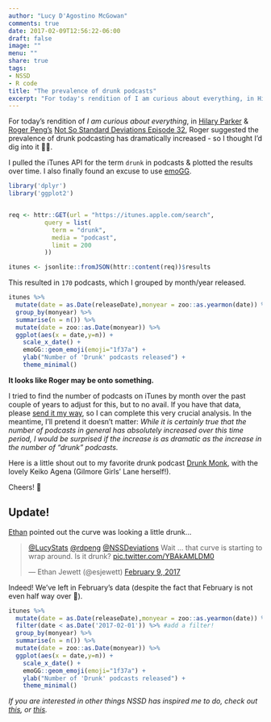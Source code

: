 ```yaml
---
author: "Lucy D'Agostino McGowan"
comments: true
date: 2017-02-09T12:56:22-06:00
draft: false
image: ""
menu: ""
share: true
tags:
- NSSD
- R code
title: "The prevalence of drunk podcasts"
excerpt: "For today's rendition of I am curious about everything, in Hilary Parker & Roger Peng's Not So Standard Deviations Episode 32, Roger suggested the prevalence of drunk podcasting has dramatically increased - so I thought I'd dig into it."
---
```


For today's rendition of *I am curious about everything*, in [Hilary Parker](https://twitter.com/hspter) & [Roger Peng's](https://twitter.com/rdpeng) [Not So Standard Deviations Episode 32](https://soundcloud.com/nssd-podcast/episode-32-you-have-to-reinvent-the-wheel-a-few-times), Roger suggested the prevalence of drunk podcasting has dramatically increased - so I thought I'd dig into it 🚧👷.

I pulled the iTunes API for the term `drunk` in podcasts & plotted the results over time. I also finally found an excuse to use [emoGG](https://github.com/dill/emoGG).

```r
library('dplyr')
library('ggplot2')


req <- httr::GET(url = "https://itunes.apple.com/search",
          query = list(
            term = "drunk",
            media = "podcast",
            limit = 200
          ))

itunes <- jsonlite::fromJSON(httr::content(req))$results
```

This resulted in `170` podcasts, which I grouped by month/year released.

```r
itunes %>%
  mutate(date = as.Date(releaseDate),monyear = zoo::as.yearmon(date)) %>%
  group_by(monyear) %>%
  summarise(n = n()) %>%
  mutate(date = zoo::as.Date(monyear)) %>%
  ggplot(aes(x = date,y=n)) +
    scale_x_date() +
    emoGG::geom_emoji(emoji="1f37a") + 
    ylab("Number of 'Drunk' podcasts released") +
    theme_minimal()
```


**It looks like Roger may be onto something.**

I tried to find the number of podcasts on iTunes by month over the past couple of years to adjust for this, but to no avail. If you have that data, please [send it my way](https://twitter.com/LucyStats), so I can complete this very crucial analysis. In the meantime, I'll pretend it doesn't matter: *While it is certainly true that the number of podcasts in general has absolutely increased over this time period, I would be surprised if the increase is as dramatic as the increase in the number of "drunk" podcasts.*

Here is a little shout out to my favorite drunk podcast [Drunk Monk](https://soundcloud.com/drunkmonkpodcast), with the lovely Keiko Agena (Gilmore Girls' Lane herself!).

Cheers! 🍻

## Update!

[Ethan](https://twitter.com/esjewett) pointed out the curve was looking a little drunk...

<blockquote class="twitter-tweet" data-conversation="none" data-cards="hidden" data-lang="en"><p lang="en" dir="ltr"><a href="https://twitter.com/LucyStats">@LucyStats</a> <a href="https://twitter.com/rdpeng">@rdpeng</a> <a href="https://twitter.com/NSSDeviations">@NSSDeviations</a> Wait … that curve is starting to wrap around. Is it drunk? <a href="https://t.co/YBAkAMLDM0">pic.twitter.com/YBAkAMLDM0</a></p>&mdash; Ethan Jewett (@esjewett) <a href="https://twitter.com/esjewett/status/829785814347501569">February 9, 2017</a></blockquote> <script async src="//platform.twitter.com/widgets.js" charset="utf-8"></script>

Indeed! We've left in February's data (despite the fact that February is not even half way over 🙈).



```r
itunes %>%
  mutate(date = as.Date(releaseDate),monyear = zoo::as.yearmon(date)) %>%
  filter(date < as.Date('2017-02-01')) %>% #add a filter!
  group_by(monyear) %>%
  summarise(n = n()) %>%
  mutate(date = zoo::as.Date(monyear)) %>%
  ggplot(aes(x = date,y=n)) +
    scale_x_date() +
    emoGG::geom_emoji(emoji="1f37a") + 
    ylab("Number of 'Drunk' podcasts released") +
    theme_minimal()
```

*If you are interested in other things NSSD has inspired me to do, check out [this](http://livefreeordichotomize.com/2016/12/15/hill-for-the-data-scientist-an-xkcd-story/), or [this](http://www.lucymcgowan.com/NHTSA-safety-analysis.html).*